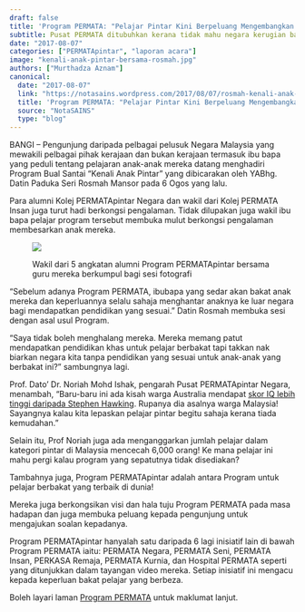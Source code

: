 ```yaml
---
draft: false
title: 'Program PERMATA: "Pelajar Pintar Kini Berpeluang Mengembangkan Bakat Tanpa Perlu ke Luar Negara".'
subtitle: Pusat PERMATA ditubuhkan kerana tidak mahu negara kerugian bakat anak-anak pintar dan berbakat
date: "2017-08-07"
categories: ["PERMATApintar", "laporan acara"]
image: "kenali-anak-pintar-bersama-rosmah.jpg"
authors: ["Murthadza Aznam"]
canonical:
  date: "2017-08-07"
  link: "https://notasains.wordpress.com/2017/08/07/rosmah-kenali-anak-pintar/"
  title: 'Program PERMATA: "Pelajar Pintar Kini Berpeluang Mengembangkan Bakat Tanpa Perlu ke Luar Negara".'
  source: "NotaSAINS"
  type: "blog"
---
```


BANGI – Pengunjung daripada pelbagai pelusuk Negara Malaysia yang mewakili pelbagai pihak kerajaan dan bukan kerajaan termasuk ibu bapa yang peduli tentang pelajaran anak-anak mereka datang menghadiri Program Bual Santai “Kenali Anak Pintar” yang dibicarakan oleh YABhg. Datin Paduka Seri Rosmah Mansor pada 6 Ogos yang lalu.

Para alumni Kolej PERMATApintar Negara dan wakil dari Kolej PERMATA Insan juga turut hadi berkongsi pengalaman. Tidak dilupakan juga wakil ibu bapa pelajar program tersebut membuka mulut berkongsi pengalaman membesarkan anak mereka.

<figure>

![](alumni-permatapintar-2017.jpg)

<figcaption>

Wakil dari 5 angkatan alumni Program PERMATApintar bersama guru mereka berkumpul bagi sesi fotografi

</figcaption>

</figure>

“Sebelum adanya Program PERMATA, ibubapa yang sedar akan bakat anak mereka dan keperluannya selalu sahaja menghantar anaknya ke luar negara bagi mendapatkan pendidikan yang sesuai.” Datin Rosmah membuka sesi dengan asal usul Program.

“Saya tidak boleh menghalang mereka. Mereka memang patut mendapatkan pendidikan khas untuk pelajar berbakat tapi takkan nak biarkan negara kita tanpa pendidikan yang sesuai untuk anak-anak yang berbakat ini?” sambungnya lagi.

Prof. Dato’ Dr. Noriah Mohd Ishak, pengarah Pusat PERMATApintar Negara, menambah, “Baru-baru ini ada kisah warga Australia mendapat [skor IQ lebih tinggi daripada Stephen Hawking](http://www.dailymail.co.uk/news/article-3527680/Sharvin-Jeyendran-Perth-Meet-Australia-s-smartest-kid-IQ-168.html). Rupanya dia asalnya warga Malaysia! Sayangnya kalau kita lepaskan pelajar pintar begitu sahaja kerana tiada kemudahan.”

Selain itu, Prof Noriah juga ada menganggarkan jumlah pelajar dalam kategori pintar di Malaysia mencecah 6,000 orang! Ke mana pelajar ini mahu pergi kalau program yang sepatutnya tidak disediakan?

Tambahnya juga, Program PERMATApintar adalah antara Program untuk pelajar berbakat yang terbaik di dunia!

Mereka juga berkongsikan visi dan hala tuju Program PERMATA pada masa hadapan dan juga membuka peluang kepada pengunjung untuk mengajukan soalan kepadanya.

Program PERMATApintar hanyalah satu daripada 6 lagi inisiatif lain di bawah Program PERMATA iaitu: PERMATA Negara, PERMATA Seni, PERMATA Insan, PERKASA Remaja, PERMATA Kurnia, dan Hospital PERMATA seperti yang ditunjukkan dalam tayangan video mereka. Setiap inisiatif ini mengacu kepada keperluan bakat pelajar yang berbeza.

Boleh layari laman [Program PERMATA](http://www.programpermata.my/en/about) untuk maklumat lanjut.
